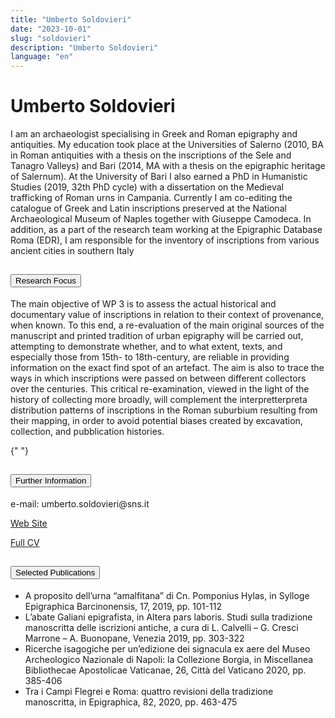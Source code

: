 ```yaml
---
title: "Umberto Soldovieri"
date: "2023-10-01"
slug: "soldovieri"
description: "Umberto Soldovieri"
language: "en"
---
```


# Umberto Soldovieri

I am an archaeologist specialising in Greek and Roman epigraphy and antiquities. My education took place at the Universities of Salerno (2010, BA in Roman antiquities with a thesis on the inscriptions of the Sele and Tanagro Valleys) and Bari (2014, MA with a thesis on the epigraphic heritage of Salernum). At the University of Bari I also earned a PhD in Humanistic Studies (2019, 32th PhD cycle) with a dissertation on the Medieval trafficking of Roman urns in Campania. Currently I am co-editing the catalogue of Greek and Latin inscriptions preserved at the National Archaeological Museum of Naples together with Giuseppe Camodeca. In addition, as a part of the research team working at the Epigraphic Database Roma (EDR), I am responsible for the inventory of inscriptions from various ancient cities in southern Italy

<div class="accordion my-5" id="accordionExample">
  <div class="accordion-item">
    <h2 class="accordion-header" id="headingOne">
      <button
        class="accordion-button"
        type="button"
        data-bs-toggle="collapse"
        data-bs-target="#collapseOne"
        aria-expanded="true"
        aria-controls="collapseOne"
      >
        Research Focus
      </button>
    </h2>
    <div
      id="collapseOne"
      class="accordion-collapse collapse show"
      aria-labelledby="headingOne"
      data-bs-parent="#accordionExample"
    >
      <div class="accordion-body">
        <p>
        The main objective of WP 3 is to assess the actual historical and documentary value of inscriptions in relation to their context of provenance, when known. To this end, a re-evaluation of the main original sources of the manuscript and printed tradition of urban epigraphy will be carried out, attempting to demonstrate whether, and to what extent, texts, and especially those from 15th- to 18th-century, are reliable in providing information on the exact find spot of an artefact. The aim is also to trace the ways in which inscriptions were passed on between different collectors over the centuries. This critical re-examination, viewed in the light of the history of collecting more broadly, will complement the interpretterpreta distribution patterns of inscriptions in the Roman suburbium resulting from their mapping, in order to avoid potential biases created by excavation, collection, and pubblication histories.
        </p>
      </div>
    </div>
  </div>

{" "}

<div class="accordion-item">
  <h2 class="accordion-header" id="headingTwo">
    <button
      class="accordion-button collapsed"
      type="button"
      data-bs-toggle="collapse"
      data-bs-target="#collapseTwo"
      aria-expanded="false"
      aria-controls="collapseTwo"
    >
      Further Information
    </button>
  </h2>
  <div
    id="collapseTwo"
    class="accordion-collapse collapse"
    aria-labelledby="headingTwo"
    data-bs-parent="#accordionExample"
  >
    <div class="accordion-body">
      <p>e-mail: umberto.soldovieri@sns.it</p>
      <p>
        <a
          href="https://sns.academia.edu/UmbertoSoldovieri"
          target="_blank"
          rel="noopener noreferrer"
        >
          Web Site
        </a>
      </p>
      <p>
        <a href="" target="_blank" rel="noopener noreferrer">
          Full CV
        </a>
      </p>
    </div>
  </div>
</div>

  <div class="accordion-item">
    <h2 class="accordion-header" id="headingThree">
      <button
        class="accordion-button collapsed"
        type="button"
        data-bs-toggle="collapse"
        data-bs-target="#collapseThree"
        aria-expanded="false"
        aria-controls="collapseThree"
      >
        Selected Publications
      </button>
    </h2>
    <div
      id="collapseThree"
      class="accordion-collapse collapse"
      aria-labelledby="headingThree"
      data-bs-parent="#accordionExample"
    >
      <div class="accordion-body">
    <ul>
          <li>
           A proposito dell’urna “amalfitana” di Cn. Pomponius Hylas, in Sylloge Epigraphica Barcinonensis, 17, 2019, pp. 101-112
          </li>
          <li>
            L’abate Galiani epigrafista, in Altera pars laboris. Studi sulla tradizione manoscritta delle iscrizioni antiche, a cura di L. Calvelli – G. Cresci Marrone – A. Buonopane, Venezia 2019, pp. 303-322
          </li>
          <li>
          Ricerche isagogiche per un’edizione dei signacula ex aere del Museo Archeologico Nazionale di Napoli: la Collezione Borgia, in Miscellanea Bibliothecae Apostolicae Vaticanae, 26, Città del Vaticano 2020, pp. 385-406
          </li>
          <li>Tra i Campi Flegrei e Roma: quattro revisioni della tradizione manoscritta, in Epigraphica, 82, 2020, pp. 463-475</li>
        </ul>
      </div>
    </div>
  </div>
</div>
